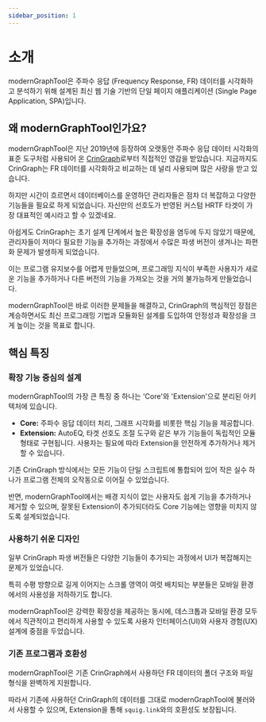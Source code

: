 ```yaml
---
sidebar_position: 1
---
```


# 소개

modernGraphTool은 주파수 응답 (Frequency Response, FR) 데이터를 시각화하고 분석하기 위해 설계된 최신 웹 기술 기반의 단일 페이지 애플리케이션 (Single Page Application, SPA)입니다.

## 왜 modernGraphTool인가요?

modernGraphTool은 지난 2019년에 등장하여 오랫동안 주파수 응답 데이터 시각화의 표준 도구처럼 사용되어 온 [CrinGraph](https://github.com/mlochbaum/CrinGraph)로부터 직접적인 영감을 받았습니다. 지금까지도 CrinGraph는 FR 데이터를 시각화하고 비교하는 데 널리 사용되며 많은 사랑을 받고 있습니다.

하지만 시간이 흐르면서 데이터베이스를 운영하던 관리자들은 점차 더 복잡하고 다양한 기능들을 필요로 하게 되었습니다. 자신만의 선호도가 반영된 커스텀 HRTF 타겟이 가장 대표적인 예시라고 할 수 있겠네요.

아쉽게도 CrinGraph는 초기 설계 단계에서 높은 확장성을 염두에 두지 않았기 때문에, 관리자들이 저마다 필요한 기능을 추가하는 과정에서 수많은 파생 버전이 생겨나는 파편화 문제가 발생하게 되었습니다. 

이는 프로그램 유지보수를 어렵게 만들었으며, 프로그래밍 지식이 부족한 사용자가 새로운 기능을 추가하거나 다른 버전의 기능을 가져오는 것을 거의 불가능하게 만들었습니다.

modernGraphTool은 바로 이러한 문제들을 해결하고, CrinGraph의 핵심적인 장점은 계승하면서도 최신 프로그래밍 기법과 모듈화된 설계를 도입하여 안정성과 확장성을 크게 높이는 것을 목표로 합니다.

## 핵심 특징

### 확장 기능 중심의 설계

modernGraphTool의 가장 큰 특징 중 하나는 'Core'와 'Extension'으로 분리된 아키텍처에 있습니다.

*   **Core:** 주파수 응답 데이터 처리, 그래프 시각화를 비롯한 핵심 기능을 제공합니다.
*   **Extension:** AutoEQ, 타겟 선호도 조절 도구와 같은 부가 기능들이 독립적인 모듈 형태로 구현됩니다. 사용자는 필요에 따라 Extension을 안전하게 추가하거나 제거할 수 있습니다.

기존 CrinGraph 방식에서는 모든 기능이 단일 스크립트에 통합되어 있어 작은 실수 하나가 프로그램 전체의 오작동으로 이어질 수 있었습니다. 

반면, modernGraphTool에서는 배경 지식이 없는 사용자도 쉽게 기능을 추가하거나 제거할 수 있으며, 잘못된 Extension이 추가되더라도 Core 기능에는 영향을 미치지 않도록 설계되었습니다.

### 사용하기 쉬운 디자인

일부 CrinGraph 파생 버전들은 다양한 기능들이 추가되는 과정에서 UI가 복잡해지는 문제가 있었습니다. 

특히 수평 방향으로 길게 이어지는 스크롤 영역이 여럿 배치되는 부분들은 모바일 환경에서의 사용성을 저하하기도 합니다.

modernGraphTool은 강력한 확장성을 제공하는 동시에, 데스크톱과 모바일 환경 모두에서 직관적이고 편리하게 사용할 수 있도록 사용자 인터페이스(UI)와 사용자 경험(UX) 설계에 중점을 두었습니다.

### 기존 프로그램과 호환성

modernGraphTool은 기존 CrinGraph에서 사용하던 FR 데이터의 폴더 구조와 파일 형식을 완벽하게 지원합니다. 

따라서 기존에 사용하던 CrinGraph의 데이터를 그대로 modernGraphTool에 불러와서 사용할 수 있으며, Extension을 통해 `squig.link`와의 호환성도 보장됩니다.


